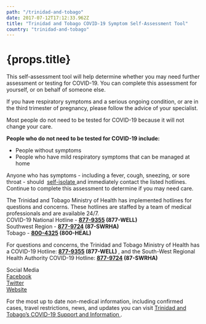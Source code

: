 ```yaml
---
path: "/trinidad-and-tobago"
date: 2017-07-12T17:12:33.962Z
title: "Trinidad and Tobago COVID-19 Symptom Self-Assessment Tool"
country: "trinidad-and-tobago"
---
```



<div className="coat-container">
  <CoatWithName />
</div>
<h1 className="title">{props.title}</h1>
<a
  href="https://health.augusta.company/"
  target="_blank"
  rel="noopener noreferrer"
  style={{ margin: `20px 0` }}
>
  <div>
    <Augusta />
  </div>
</a>
<div>
<p>
  This self-assessment tool will help determine whether you may need
  further assessment or testing for COVID-19. You can complete this
  assessment for yourself, or on behalf of someone else.
</p>
<p>
  If you have respiratory symptoms and a serious ongoing condition, or
  are in the third trimester of pregnancy, please follow the advice of
  your specialist.
</p>
<p>
  Most people do not need to be tested for COVID-19 because it will not
  change your care.
</p>
<p>
  <strong>
    People who do not need to be tested for COVID-19 include:
  </strong>
</p>
<ul>
  <li>People without symptoms</li>
  <li>
    People who have mild respiratory symptoms that can be managed at
    home
  </li>
</ul>

<p>
  Anyone who has symptoms - including a fever, cough, sneezing, or sore
  throat - should 
  <a
    href="http://www.health.gov.tt/images_cms/2020/CoronaVirus/Posters/Quarantine01.jpg"
    target="_blank"
    rel="noopener noreferrer"
  >
    self-isolate
  </a> 
  and immediately contact the listed hotlines. Continue to complete this
  assessment to determine if you may need care.
</p>

  <div className="card">
    <div className="card__info">
      <p>
        The Trinidad and Tobago Ministry of Health has implemented
        hotlines for questions and concerns. These hotlines are staffed by a team of medical professionals and are available 24/7.
        <br />
        COVID-19 National Hotline - 
        <strong>
          <a href="tel:877-9355">877-9355</a> (877-WELL)
        </strong>
        <br />
        Southwest Region - 
        <strong>
          <a href="tel:877-9724">877-9724</a> (87-SWRHA)
        </strong>
        <br />
        Tobago - 
        <strong>
          <a href="tel:800-4325">800-4325</a> (800-HEAL)
        </strong>
      </p>
      <p>
        For questions and concerns, the Trinidad and Tobago Ministry of
        Health has a COVID-19 Hotline: 
        <strong>
          <a href="tel:877-9355">877-9355</a> (877-WELL)
        </strong>
        , and the South-West Regional Health Authority COVID-19 Hotline: 
        <strong>
          <a href="tel:877-9724">877-9724</a> (87-SWRHA)
        </strong>
      </p>
      <p>
        Social Media
        <br />
        <a
          href="https://www.facebook.com/MinistryofHealthTT/"
          target="_blank"
          rel="noopener noreferrer"
        >
          Facebook
        </a>
        <br />
        <a
          href="https://twitter.com/MOH_TT"
          target="_blank"
          rel="noopener noreferrer"
        >
          Twitter
        </a>
        <br />
        <a
          href="https://www.health.gov.tt/sitepages/default.aspx?id=292"
          target="_blank"
          rel="noopener noreferrer"
        >
          Website
        </a>
      </p>
      <p>
        For the most up to date non-medical information, including
        confirmed cases, travel restrictions, news, and updates you can
        visit 
        <a
          href="http://www.health.gov.tt/sitepages/default.aspx?id=292"
          target="_blank"
          rel="noopener noreferrer"
        >
          Trinidad and Tobago’s COVID-19 Support and Information
        </a>
        .
      </p>
    </div>
  </div>
</div>